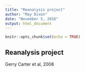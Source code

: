 ```yaml
---
title: "Reanalysis project"
author: "May Dixon"
date: "November 5, 2016"
output: html_document
---
```


```r
knitr::opts_chunk$set(echo = TRUE)
```

## Reanalysis project

Gerry Carter et al, 2008

